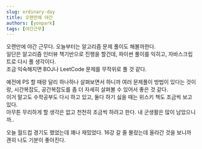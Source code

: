 ```yaml
---
slug: ordinary-day
title: 오랜만에 야간
authors: [yonpark]
tags: [야간근무]
---
```


오랜만에 야간 근무다. 오늘부터는 알고리즘 문제 풀이도 해볼까한다.<br/>
일단은 알고리즘 인터뷰 책기반으로 진행을 할건데, 파이썬 풀이를 익히고, 자바스크립트로 다시 풀 생각이다.<br/>
조금 익숙해지면 BOJ나 LeetCode 문제를 무작위로 풀 것 같다.

예전에 PS 할 때랑 달리 하나하나 살펴보면서 하니까 여러 문제풀이 방법이 있다는 것이랑, 시간복잡도, 공간복잡도를 좀 더 자세히 살펴볼 수 있어서 좋은 것 같다.<br/>
이거 말고도 수학공부도 다시 하고 있고, 둘다 하기 싫을 때는 위스키 책도 조금씩 보고 있다.<br/>
아무튼 무리하게 할 생각은 없고 천천히 조금씩 하려고 한다. 내 군생활은 많이 남았으니까..

오늘 월드컵 경기도 했었는데 꽤나 재밌었다. 16강 갈 줄 몰랐는데 올라간 것을 보니까 괜히 나도 기분이 좋아진다.